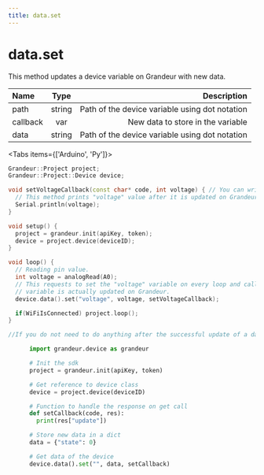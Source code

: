 ```yaml
---
title: data.set
---
```



# data.set

This method updates a device variable on Grandeur with new data.


| Name       | Type |   Description |
| :------------ | :---------: | ----------: |
| path        |    string    | Path of the device variable using dot notation|
| callback     |   var     | New data to store in the variable|
| data        |    string    | Path of the device variable using dot notation|


<Tabs items={['Arduino', 'Py']}>

<Tab>

```cpp
Grandeur::Project project;
Grandeur::Project::Device device;

void setVoltageCallback(const char* code, int voltage) { // You can write any type int/double/bool/const char* in place of int and it'll cast voltage to that type.
  // This method prints "voltage" value after it is updated on Grandeur.
  Serial.println(voltage);
}

void setup() {
  project = grandeur.init(apiKey, token);
  device = project.device(deviceID);
}

void loop() {
  // Reading pin value.
  int voltage = analogRead(A0);
  // This requests to set the "voltage" variable on every loop and calls setVoltageCallback() function when the
  // variable is actually updated on Grandeur.
  device.data().set("voltage", voltage, setVoltageCallback);

  if(WiFiIsConnected) project.loop();
}

//If you do not need to do anything after the successful update of a data variable, you can use the callback-less set function overload.

```

  </Tab>

   <Tab>

  ```py
        import grandeur.device as grandeur

        # Init the sdk
        project = grandeur.init(apiKey, token)

        # Get reference to device class
        device = project.device(deviceID)

        # Function to handle the response on get call
        def setCallback(code, res):
          print(res["update"])

        # Store new data in a dict
        data = {"state": 0}

        # Get data of the device
        device.data().set("", data, setCallback)
  ```
</Tab>

</Tabs>

































